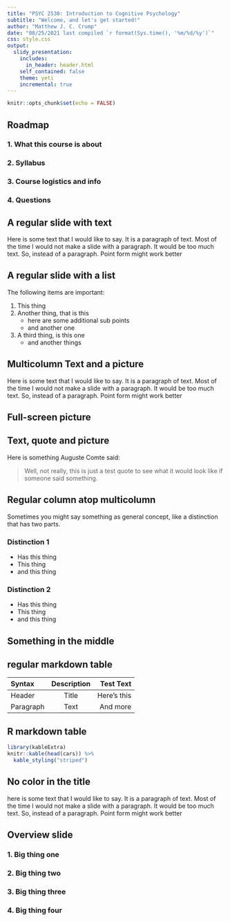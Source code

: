 ```yaml
---
title: "PSYC 2530: Introduction to Cognitive Psychology"
subtitle: "Welcome, and let's get started!"
author: "Matthew J. C. Crump"
date: "08/25/2021 last compiled `r format(Sys.time(), '%m/%d/%y')`"
css: style.css
output:
  slidy_presentation:
    includes:
      in_header: header.html
    self_contained: false
    theme: yeti
    incremental: true
---
```


```r
knitr::opts_chunk$set(echo = FALSE)
```

## Roadmap

### 1. What this course is about {.bolder}

### 2. Syllabus {.greyout}

### 3. Course logistics and info {.greyout}

### 4. Questions {.greyout}



## A regular slide with text


Here is some text that I would like to say. It is a paragraph of text. Most of the time I would not make a slide with a paragraph. It would be too much text. So, instead of a paragraph. Point form might work better

## A regular slide with a list

The following items are important:

1. This thing
2. Another thing, that is this
    - here are some additional sub points
    - and another one
3. A third thing, is this one
    -  and another things

## Multicolumn Text and a picture

:::: {.row}
::: {.col-md-6}

Here is some text that I would like to say. It is a paragraph of text. Most of the time I would not make a slide with a paragraph. It would be too much text. So, instead of a paragraph. Point form might work better

:::

::: {.col-md-6}



:::
::::

## Full-screen picture




## Text, quote and picture

:::: {.row}
::: {.col-md-8}

Here is something Auguste Comte said:

> Well, not really, this is just a test quote to see what it would look like if someone said something.

:::

::: {.col-md-4}



:::
::::


## Regular column atop multicolumn

Sometimes you might say something as general concept, like a distinction that has two parts. 

:::: {.row}
::: {.col-md-6}

### Distinction 1

- Has this thing
- This thing
- and this thing

:::

::: {.col-md-6}

### Distinction 2
- Has this thing
- This thing
- and this thing

:::
::::

## Something in the middle {.center .middle}

## regular markdown table

| Syntax      | Description | Test Text     |
| :---        |    :----:   |          ---: |
| Header      | Title       | Here's this   |
| Paragraph   | Text        | And more      |


## R markdown table

```r
library(kableExtra)
knitr::kable(head(cars)) %>%
  kable_styling("striped")
```

## {.nocolor}




## No color in the title {.nocolor}

here is some text that I would like to say. It is a paragraph of text. Most of the time I would not make a slide with a paragraph. It would be too much text. So, instead of a paragraph. Point form might work better

## Overview slide

### 1. Big thing one {.bolder}

### 2. Big thing two {.greyout}

### 3. Big thing three {.greyout}

### 4. Big thing four {.greyout}


